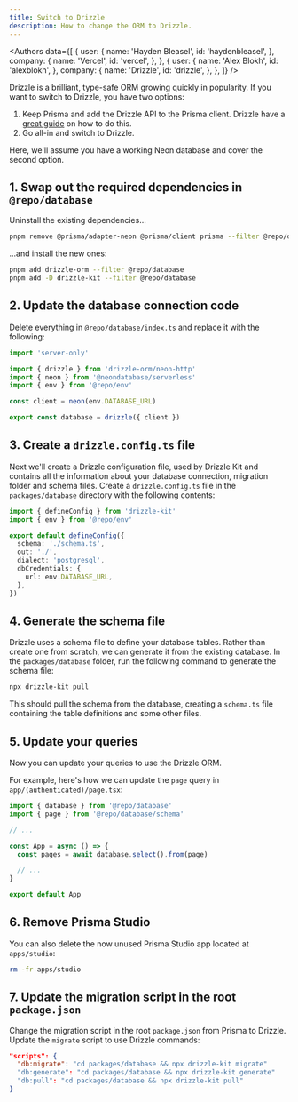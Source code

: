 ```yaml
---
title: Switch to Drizzle
description: How to change the ORM to Drizzle.
---
```


<Authors
  data={[
    {
      user: {
        name: 'Hayden Bleasel',
        id: 'haydenbleasel',
      },
      company: {
        name: 'Vercel',
        id: 'vercel',
      },
    },
    {
      user: {
        name: 'Alex Blokh',
        id: 'alexblokh',
      },
      company: {
        name: 'Drizzle',
        id: 'drizzle',
      },
    },
  ]}
/>

Drizzle is a brilliant, type-safe ORM growing quickly in popularity. If you want to switch to Drizzle, you have two options:

1. Keep Prisma and add the Drizzle API to the Prisma client. Drizzle have a [great guide](https://orm.drizzle.team/docs/prisma) on how to do this.
2. Go all-in and switch to Drizzle.

Here, we'll assume you have a working Neon database and cover the second option.

## 1. Swap out the required dependencies in `@repo/database`

Uninstall the existing dependencies...

```sh title="Terminal"
pnpm remove @prisma/adapter-neon @prisma/client prisma --filter @repo/database
```

...and install the new ones:

```sh title="Terminal"
pnpm add drizzle-orm --filter @repo/database
pnpm add -D drizzle-kit --filter @repo/database
```

## 2. Update the database connection code

Delete everything in `@repo/database/index.ts` and replace it with the following:

```ts title="packages/database/index.ts"
import 'server-only'

import { drizzle } from 'drizzle-orm/neon-http'
import { neon } from '@neondatabase/serverless'
import { env } from '@repo/env'

const client = neon(env.DATABASE_URL)

export const database = drizzle({ client })
```

## 3. Create a `drizzle.config.ts` file

Next we'll create a Drizzle configuration file, used by Drizzle Kit and contains all the information about your database connection, migration folder and schema files. Create a `drizzle.config.ts` file in the `packages/database` directory with the following contents:

```ts title="packages/database/drizzle.config.ts"
import { defineConfig } from 'drizzle-kit'
import { env } from '@repo/env'

export default defineConfig({
  schema: './schema.ts',
  out: './',
  dialect: 'postgresql',
  dbCredentials: {
    url: env.DATABASE_URL,
  },
})
```

## 4. Generate the schema file

Drizzle uses a schema file to define your database tables. Rather than create one from scratch, we can generate it from the existing database. In the `packages/database` folder, run the following command to generate the schema file:

```sh
npx drizzle-kit pull
```

This should pull the schema from the database, creating a `schema.ts` file containing the table definitions and some other files.

## 5. Update your queries

Now you can update your queries to use the Drizzle ORM.

For example, here's how we can update the `page` query in `app/(authenticated)/page.tsx`:

```ts title="apps/app/app/(authenticated)/page.tsx {2, 7}"
import { database } from '@repo/database'
import { page } from '@repo/database/schema'

// ...

const App = async () => {
  const pages = await database.select().from(page)

  // ...
}

export default App
```

## 6. Remove Prisma Studio

You can also delete the now unused Prisma Studio app located at `apps/studio`:

```sh title="Terminal"
rm -fr apps/studio
```

## 7. Update the migration script in the root `package.json`

Change the migration script in the root `package.json` from Prisma to Drizzle. Update the `migrate` script to use Drizzle commands:

```json
"scripts": {
  "db:migrate": "cd packages/database && npx drizzle-kit migrate"
  "db:generate": "cd packages/database && npx drizzle-kit generate"
  "db:pull": "cd packages/database && npx drizzle-kit pull"
}
```
